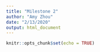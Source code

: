 ```yaml
---
title: "Milestone 2"
author: "Amy Zhou"
date: "2/13/2020"
output: html_document
---
```


```r
knitr::opts_chunk$set(echo = TRUE)
```

